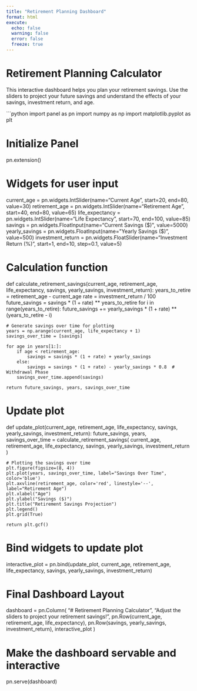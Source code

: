 ```yaml
---
title: "Retirement Planning Dashboard"
format: html
execute: 
  echo: false
  warning: false
  error: false
  freeze: true
---
```


# Retirement Planning Calculator

This interactive dashboard helps you plan your retirement savings. Use the sliders to project your future savings and understand the effects of your savings, investment return, and age.

```python
import panel as pn
import numpy as np
import matplotlib.pyplot as plt

# Initialize Panel
pn.extension()

# Widgets for user input
current_age = pn.widgets.IntSlider(name="Current Age", start=20, end=80, value=30)
retirement_age = pn.widgets.IntSlider(name="Retirement Age", start=40, end=80, value=65)
life_expectancy = pn.widgets.IntSlider(name="Life Expectancy", start=70, end=100, value=85)
savings = pn.widgets.FloatInput(name="Current Savings ($)", value=5000)
yearly_savings = pn.widgets.FloatInput(name="Yearly Savings ($)", value=500)
investment_return = pn.widgets.FloatSlider(name="Investment Return (%)", start=1, end=10, step=0.1, value=5)

# Calculation function
def calculate_retirement_savings(current_age, retirement_age, life_expectancy, savings, yearly_savings, investment_return):
    years_to_retire = retirement_age - current_age
    rate = investment_return / 100
    future_savings = savings * (1 + rate) ** years_to_retire
    for i in range(years_to_retire):
        future_savings += yearly_savings * (1 + rate) ** (years_to_retire - i)

    # Generate savings over time for plotting
    years = np.arange(current_age, life_expectancy + 1)
    savings_over_time = [savings]

    for age in years[1:]:
        if age < retirement_age:
            savings = savings * (1 + rate) + yearly_savings
        else:
            savings = savings * (1 + rate) - yearly_savings * 0.8  # Withdrawal Phase
        savings_over_time.append(savings)

    return future_savings, years, savings_over_time

# Update plot
def update_plot(current_age, retirement_age, life_expectancy, savings, yearly_savings, investment_return):
    future_savings, years, savings_over_time = calculate_retirement_savings(
        current_age, retirement_age, life_expectancy, savings, yearly_savings, investment_return
    )
    
    # Plotting the savings over time
    plt.figure(figsize=(8, 4))
    plt.plot(years, savings_over_time, label="Savings Over Time", color='blue')
    plt.axvline(retirement_age, color='red', linestyle='--', label="Retirement Age")
    plt.xlabel("Age")
    plt.ylabel("Savings ($)")
    plt.title("Retirement Savings Projection")
    plt.legend()
    plt.grid(True)

    return plt.gcf()

# Bind widgets to update plot
interactive_plot = pn.bind(update_plot, current_age, retirement_age, life_expectancy, savings, yearly_savings, investment_return)

# Final Dashboard Layout
dashboard = pn.Column(
    "# Retirement Planning Calculator",
    "Adjust the sliders to project your retirement savings!",
    pn.Row(current_age, retirement_age, life_expectancy),
    pn.Row(savings, yearly_savings, investment_return),
    interactive_plot
)

# Make the dashboard servable and interactive
pn.serve(dashboard)
